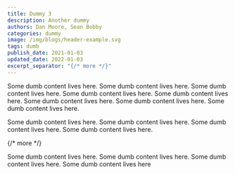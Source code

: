 ```yaml
---
title: Dummy 3
description: Another dummy
authors: Dan Moore, Sean Bobby
categories: dummy
image: /img/blogs/header-example.svg
tags: dumb
publish_date: 2021-01-03
updated_date: 2022-01-03
excerpt_separator: "{/* more */}"
---
```


Some dumb content lives here. Some dumb content lives here. Some dumb content lives here. Some dumb content lives here. Some dumb content lives here. Some dumb content lives here. Some dumb content lives here. Some dumb content lives here.

Some dumb content lives here. Some dumb content lives here. Some dumb content lives here. Some dumb content lives here.

{/* more */}

Some dumb content lives here. Some dumb content lives here. Some dumb content lives here. Some dumb content lives here